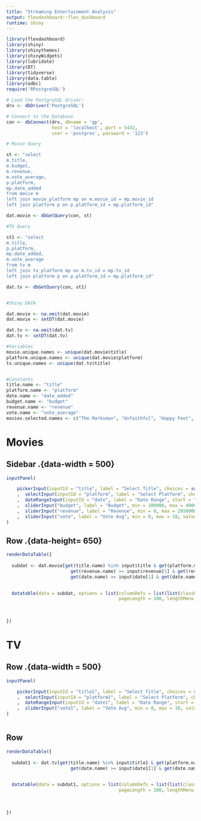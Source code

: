 ```yaml
---
title: "Streaming Entertainment Analysis"
output: flexdashboard::flex_dashboard
runtime: shiny
---
```


```r
library(flexdashboard)
library(shiny)
library(shinythemes)
library(shinyWidgets)
library(lubridate)
library(DT)
library(tidyverse)
library(data.table) 
library(odbc)
require('RPostgreSQL')

```


```r

# Load the PostgreSQL driver:
drv <- dbDriver('PostgreSQL')

# Connect to the Database
con <- dbConnect(drv, dbname = 'gp',
                 host = 'localhost', port = 5432,
                 user = 'postgres', password = '123')
```


```r
# Moive Query

st <- "select
m.title,
m.budget,
m.revenue,
m.vote_average,
p.platform,
mp.date_added
from movie m
left join movie_platform mp on m.movie_id = mp.movie_id
left join platform p on p.platform_id = mp.platform_id"

dat.movie <- dbGetQuery(con, st)

```

```r
#TV Query 

st1 <- "select
m.title,
p.platform,
mp.date_added,
m.vote_average
from tv m
left join tv_platform mp on m.tv_id = mp.tv_id
left join platform p on p.platform_id = mp.platform_id"

dat.tv <- dbGetQuery(con, st1)



```

```r

#Shiny DATA 

dat.movie <- na.omit(dat.movie)
dat.movie <- setDT(dat.movie)

dat.tv <- na.omit(dat.tv)
dat.tv <- setDT(dat.tv)
```

```r

#Variables
movie.unique.names <- unique(dat.movie$title)
platform.unique.names <- unique(dat.movie$platform)
tv.unique.names <- unique(dat.tv$title)


#Constants
title.name <- "title"
platform.name <- "platform"
date.name <- "date_added"
budget.name <- "budget"
revenue.name <- "revenue"
vote.name <- "vote_average"
movies.selected.names <- c("The Marksman", "Unfaithful", "Happy Feet", "Take Care")

```

Movies
=====================================  

Sidebar .{data-width = 500}
-------------------------------------


```r

inputPanel(

    pickerInput(inputId = "title", label = "Select Title", choices = sort(movie.unique.names), options = list(`actions-box` = TRUE, `live-search` =TRUE),multiple = TRUE, selected = movie.unique.names)
    ,  selectInput(inputId = "platform", label = "Select Platform", choices = platform.unique.names, selected = platform.unique.names, multiple = TRUE)
    ,  dateRangeInput(inputId = "date", label = "Date Range", start = "2018-01-01", end = "2021-12-01", format = "yyyy-mm-dd")
    ,  sliderInput("budget", label = "Budget", min = 100000, max = 400000000, value = c(60000000, 400000000), step = 1000000 )
    ,  sliderInput("revenue", label = "Revenue", min = 0, max = 2850000000, value = c(10000000, 2850000000), step = 850000000 )
    ,  sliderInput("vote", label = "Vote Avg", min = 0, max = 10, value = c(0,10))
)


```


Row .{data-height= 650}
-------------------------------------

```r


renderDataTable({
  
  subdat <- dat.movie[get(title.name) %in% input$title & get(platform.name) %in% input$platform & get(budget.name) >= input$budget[1] & get(budget.name) <= input$budget[2] &
                        get(revenue.name) >= input$revenue[1] & get(revenue.name) <= input$revenue[2] & get(vote.name) >= input$vote[1] & get(vote.name) <= input$vote[2] &
                        get(date.name) >= input$date[1] & get(date.name) <= input$date[2] ]
  

  datatable(data = subdat, options = list(columnDefs = list(list(className = 'dt-center')),
                                          pageLength = 100, lengthMenu = c(10, 50,100,150,200,1000)))
  
  
  
})
```

TV
===================================

Row .{data-width = 500}
-------------------------------------

```r


inputPanel(

    pickerInput(inputId = "title1", label = "Select Title", choices = sort(tv.unique.names), options = list(`actions-box` = TRUE, `live-search` =TRUE),multiple = TRUE, selected = tv.unique.names)
    ,  selectInput(inputId = "platform1", label = "Select Platform", choices = platform.unique.names, selected = platform.unique.names, multiple = TRUE)
    ,  dateRangeInput(inputId = "date1", label = "Date Range", start = "2006-07-01", end = "2021-12-01", format = "yyyy-mm-dd")
    ,  sliderInput("vote1", label = "Vote Avg", min = 0, max = 10, value = c(0,10))
)



```



Row {data-height=500}
-------------------------------------
```r


renderDataTable({
  
  subdat1 <- dat.tv[get(title.name) %in% input$title1 & get(platform.name) %in% input$platform1 & get(vote.name) >= input$vote1[1] & get(vote.name) <= input$vote1[2] &
                        get(date.name) >= input$date1[1] & get(date.name) <= input$date1[2] ]
  

  datatable(data = subdat1, options = list(columnDefs = list(list(className = 'dt-center')),
                                          pageLength = 100, lengthMenu = c(10,50,100,150,200,1000)))
  
  
  
})
```

